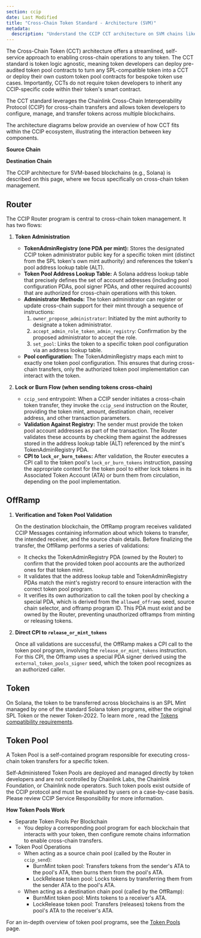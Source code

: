 ```yaml
---
section: ccip
date: Last Modified
title: "Cross-Chain Token Standard - Architecture (SVM)"
metadata:
  description: "Understand the CCIP CCT architecture on SVM chains like Solana. Learn how Router, OffRamp, Token, and Token Pool programs interact for cross-chain transfers."
---
```



The Cross-Chain Token (CCT) architecture offers a streamlined, self-service approach to enabling cross-chain operations to any token. The CCT standard is token logic agnostic, meaning token developers can deploy pre-audited token pool contracts to turn any SPL-compatible token into a CCT or deploy their own custom token pool contracts for bespoke token use cases. Importantly, CCTs do not require token developers to inherit any CCIP-specific code within their token's smart contract.

The CCT standard leverages the Chainlink Cross-Chain Interoperability Protocol (CCIP) for cross-chain transfers and allows token developers to configure, manage, and transfer tokens across multiple blockchains.

The architecture diagrams below provide an overview of how CCT fits within the CCIP ecosystem, illustrating the interaction between key components.

**Source Chain**

<ClickToZoom
  src="/images/ccip/concepts/architecture/ccip-svm-source-chain.jpg"
  alt="Cross-Chain Token Standard - Architecture (SVM) - Source Chain"
/>

**Destination Chain**

<ClickToZoom
  src="/images/ccip/concepts/architecture/ccip-svm-destination-chain.jpg"
  alt="Cross-Chain Token Standard - Architecture (SVM) - Destination Chain"
/>

The CCIP architecture for SVM-based blockchains (e.g., Solana) is described on this page, where we focus specifically on cross-chain token management.

## Router

The CCIP Router program is central to cross-chain token management. It has two flows:

1. **Token Administration**

   - **TokenAdminRegistry (one PDA per mint):** Stores the designated CCIP token administrator public key for a specific token mint (distinct from the SPL token's own mint authority) and references the token's pool address lookup table (ALT).
   - **Token Pool Address Lookup Table:** A Solana address lookup table that precisely defines the set of account addresses (including pool configuration PDAs, pool signer PDAs, and other required accounts) that are authorized for cross-chain operations with this token.
   - **Administrator Methods:** The token administrator can register or update cross-chain support for their mint through a sequence of instructions:
     1. `owner_propose_administrator`: Initiated by the mint authority to designate a token administrator.
     1. `accept_admin_role_token_admin_registry`: Confirmation by the proposed administrator to accept the role.
     1. `set_pool`: Links the token to a specific token pool configuration via an address lookup table.
   - **Pool configuration:** The TokenAdminRegistry maps each mint to exactly one token pool configuration. This ensures that during cross-chain transfers, only the authorized token pool implementation can interact with the token.

1. **Lock or Burn Flow (when sending tokens cross-chain)**

   - `ccip_send` entrypoint: When a CCIP sender initiates a cross-chain token transfer, they invoke the `ccip_send` instruction on the Router, providing the token mint, amount, destination chain, receiver address, and other transaction parameters.
   - **Validation Against Registry:** The sender must provide the token pool account addresses as part of the transaction. The Router validates these accounts by checking them against the addresses stored in the address lookup table (ALT) referenced by the mint's TokenAdminRegistry PDA.
   - **CPI to `lock_or_burn_tokens`:** After validation, the Router executes a CPI call to the token pool's `lock_or_burn_tokens` instruction, passing the appropriate context for the token pool to either lock tokens in its Associated Token Account (ATA) or burn them from circulation, depending on the pool implementation.

## OffRamp

1. **Verification and Token Pool Validation**

   On the destination blockchain, the OffRamp program receives validated CCIP Messages containing information about which tokens to transfer, the intended receiver, and the source chain details. Before finalizing the transfer, the OffRamp performs a series of validations:

   - It checks the TokenAdminRegistry PDA (owned by the Router) to confirm that the provided token pool accounts are the authorized ones for that token mint.
   - It validates that the address lookup table and TokenAdminRegistry PDAs match the mint's registry record to ensure interaction with the correct token pool program.
   - It verifies its own authorization to call the token pool by checking a special PDA, which is derived from the `allowed_offramp` seed, source chain selector, and offramp program ID. This PDA must exist and be owned by the Router, preventing unauthorized offramps from minting or releasing tokens.

1. **Direct CPI to `release_or_mint_tokens`**

   Once all validations are successful, the OffRamp makes a CPI call to the token pool program, involving the `release_or_mint_tokens` instruction.
   For this CPI, the Offramp uses a special PDA signer derived using the `external_token_pools_signer` seed, which the token pool recognizes as an authorized caller.

## Token

On Solana, the token to be transferred across blockchains is an SPL Mint managed by one of the standard Solana token programs, either the original SPL Token or the newer Token-2022.
To learn more , read the [Tokens compatibility requirements](/ccip/concepts/cross-chain-token/svm/tokens#compatibility).

## Token Pool

A Token Pool is a self-contained program responsible for executing cross-chain token transfers for a specific token.

<Aside type="caution" title="Token Pool Ownership">
  Self-Administered Token Pools are deployed and managed directly by token developers and are not controlled by
  Chainlink Labs, the Chainlink Foundation, or Chainlink node operators. Such token pools exist outside of the CCIP
  protocol and must be evaluated by users on a case-by-case basis. Please review CCIP Service Responsibility for more
  information.
</Aside>

**How Token Pools Work**

- Separate Token Pools Per Blockchain
  - You deploy a corresponding pool program for each blockchain that interacts with your token, then configure remote chains information to enable cross-chain transfers.
- Token Pool Operations
  - When acting as a source chain pool (called by the Router in `ccip_send`):
    - BurnMint token pool: Transfers tokens from the sender's ATA to the pool's ATA, then burns them from the pool's ATA.
    - LockRelease token pool: Locks tokens by transferring them from the sender ATA to the pool's ATA.
  - When acting as a destination chain pool (called by the OffRamp):
    - BurnMint token pool: Mints tokens to a receiver's ATA.
    - LockRelease token pool: Transfers (releases) tokens from the pool's ATA to the receiver's ATA.

For an in-depth overview of token pool programs, see the [Token Pools](/ccip/concepts/cross-chain-token/svm/token-pools) page.
